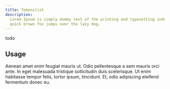 ```yaml
---
title: Tokenslist
description:
  Lorem Ipsum is simply dummy text of the printing and typesetting industry. The
  quick brown fox jumps over the lazy dog.
---
```


todo

## Usage

Aenean amet enim feugiat mauris ut. Odio pellentesque a sem mauris orci ante. In
eget malesuada tristique sollicitudin duis scelerisque. Ut enim habitasse tempor
felis, tortor ipsum, tincidunt. Et, odio adipiscing eleifend fermentum donec eu.

